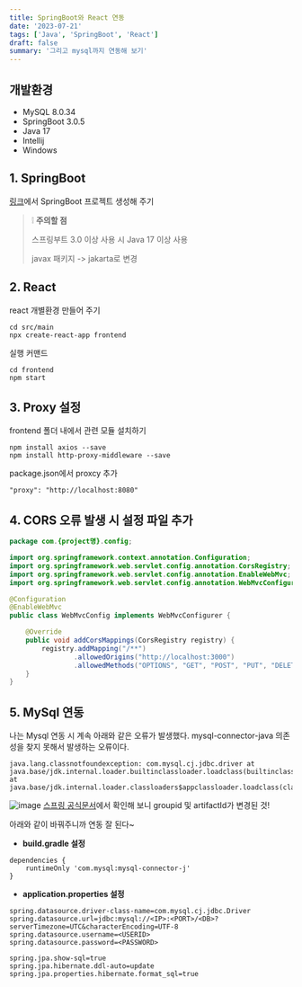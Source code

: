 ```yaml
---
title: SpringBoot와 React 연동
date: '2023-07-21'
tags: ['Java', 'SpringBoot', 'React']
draft: false
summary: '그리고 mysql까지 연동해 보기'
---
```


## 개발환경
- MySQL 8.0.34
- SpringBoot 3.0.5
- Java 17
- Intellij
- Windows

## 1. SpringBoot
[링크](https://start.spring.io/)에서 SpringBoot 프로젝트 생성해 주기

> ❕ **주의할 점**
>
> 스프링부트 3.0 이상 사용 시 Java 17 이상 사용
> 
> javax 패키지 -> jakarta로 변경

## 2. React
react 개별환경 만들어 주기

```
cd src/main
npx create-react-app frontend
```

실행 커맨드
```
cd frontend
npm start
```

## 3. Proxy 설정
frontend 폴더 내에서 관련 모듈 설치하기
```
npm install axios --save
npm install http-proxy-middleware --save
```

package.json에서 proxcy 추가
```
"proxy": "http://localhost:8080"
```

## 4. CORS 오류 발생 시 설정 파일 추가

```java
package com.{project명}.config;

import org.springframework.context.annotation.Configuration;
import org.springframework.web.servlet.config.annotation.CorsRegistry;
import org.springframework.web.servlet.config.annotation.EnableWebMvc;
import org.springframework.web.servlet.config.annotation.WebMvcConfigurer;

@Configuration
@EnableWebMvc
public class WebMvcConfig implements WebMvcConfigurer {

    @Override
    public void addCorsMappings(CorsRegistry registry) {
        registry.addMapping("/**")
                .allowedOrigins("http://localhost:3000")
                .allowedMethods("OPTIONS", "GET", "POST", "PUT", "DELETE");
    }
}

```

## 5. MySql 연동
나는 Mysql 연동 시 계속 아래와 같은 오류가 발생했다. mysql-connector-java 의존성을 찾지 못해서 발생하는 오류이다.
```
java.lang.classnotfoundexception: com.mysql.cj.jdbc.driver at java.base/jdk.internal.loader.builtinclassloader.loadclass(builtinclassloader.java:641) at java.base/jdk.internal.loader.classloaders$appclassloader.loadclass(classloaders.java:188)
```

![image](https://github.com/subtitle1/subtitle1/assets/87356533/bf7c5d92-a8e4-4f04-a085-78c7f9dbcea9)
[스프링 공식문서]( https://docs.spring.io/spring-boot/docs/3.0.5/reference/html/dependency-versions.html#appendix.dependency-versions.coordinates)에서 확인해 보니 groupid 및 artifactId가 변경된 것! 

아래와 같이 바꿔주니까 연동 잘 된다~

- **build.gradle 설정**
```
dependencies {
	runtimeOnly 'com.mysql:mysql-connector-j'
}
```

- **application.properties 설정**
```
spring.datasource.driver-class-name=com.mysql.cj.jdbc.Driver
spring.datasource.url=jdbc:mysql://<IP>:<PORT>/<DB>?serverTimezone=UTC&characterEncoding=UTF-8
spring.datasource.username=<USERID>
spring.datasource.password=<PASSWORD>

spring.jpa.show-sql=true
spring.jpa.hibernate.ddl-auto=update
spring.jpa.properties.hibernate.format_sql=true
```



